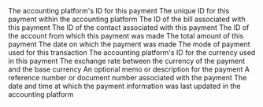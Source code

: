 <ResponseField name="platform_id" type="string" required>
  The accounting platform's ID for this payment
</ResponseField>

<ResponseField name="payment_id" type="string">
  The unique ID for this payment within the accounting platform
</ResponseField>

<ResponseField name="bill_id" type="string">
  The ID of the bill associated with this payment
</ResponseField>

<ResponseField name="contact_id" type="string">
  The ID of the contact associated with this payment
</ResponseField>

<ResponseField name="account_id" type="string">
  The ID of the account from which this payment was made
</ResponseField>

<ResponseField name="amount" type="float">
  The total amount of this payment
</ResponseField>

<ResponseField name="payment_date" type="date">
  The date on which the payment was made
</ResponseField>

<ResponseField name="payment_mode" type="string">
  The mode of payment used for this transaction
</ResponseField>

<ResponseField name="currency_id" type="string">
  The accounting platform's ID for the currency used in this payment
</ResponseField>

<ResponseField name="currency" type="object">
  <Expandable title="properties">
    <ResponseField name="data" type="Object">
      <Expandable title="properties">
        <Snippet file="currency_snippet.mdx" />
      </Expandable>
    </ResponseField>
  </Expandable>
</ResponseField>

<ResponseField name="currency_rate" type="float">
  The exchange rate between the currency of the payment and the base currency
</ResponseField>

<ResponseField name="memo" type="string">
  An optional memo or description for the payment
</ResponseField>

<ResponseField name="document_number" type="string">
  A reference number or document number associated with the payment
</ResponseField>

<ResponseField name="updated_at" type="date">
  The date and time at which the payment information was last updated in the accounting platform
</ResponseField>
